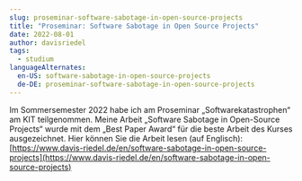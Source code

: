 ```yaml
---
slug: proseminar-software-sabotage-in-open-source-projects
title: "Proseminar: Software Sabotage in Open Source Projects"
date: 2022-08-01
author: davisriedel
tags:
  - studium
languageAlternates:
  en-US: software-sabotage-in-open-source-projects
  de-DE: proseminar-software-sabotage-in-open-source-projects
---
```

Im Sommersemester 2022 habe ich am Proseminar „Softwarekatastrophen“ am KIT teilgenommen. Meine Arbeit „Software Sabotage in Open-Source Projects“ wurde mit dem „Best Paper Award“ für die beste Arbeit des Kurses ausgezeichnet. Hier können Sie die Arbeit lesen (auf Englisch): [https://www.davis-riedel.de/en/software-sabotage-in-open-source-projects](https://www.davis-riedel.de/en/software-sabotage-in-open-source-projects)

